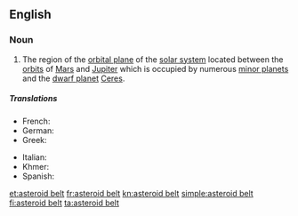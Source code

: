==English==
{{wikipedia}}

===Noun===
{{en-noun|head=[[asteroid]] [[belt]]}}

# {{context|astronomy|lang=en}} The region of the [[orbital plane]] of the [[solar system]] located between the [[orbit]]s of [[Mars]] and [[Jupiter]] which is occupied by numerous [[minor planet]]s and the [[dwarf planet]] [[Ceres]].

=====Translations=====
{{trans-top|region of the solar system}}
* French: {{t|fr|ceinture d'astéroïdes|f}}
* German: {{t|de|Asteroidengürtel|m}}
* Greek: {{t|el|ζώνη αστεροειδών|n}}
{{trans-mid}}
* Italian: {{t|it|fascia degli asteroidi|f}}
* Khmer: {{t|km|ខ្សែក្រវាត់តារាសណ្ឋាន|tr=khseh krovat dara son tharn|sc=Khmr}}
* Spanish: {{t|es|cinturón de asteroides|m}}
{{trans-bottom}}

[[et:asteroid belt]]
[[fr:asteroid belt]]
[[kn:asteroid belt]]
[[simple:asteroid belt]]
[[fi:asteroid belt]]
[[ta:asteroid belt]]